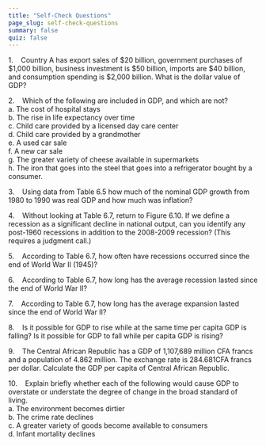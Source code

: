 ```yaml
---
title: "Self-Check Questions"
page_slug: self-check-questions
summary: false
quiz: false
---
```

<div className="content-chunk" data-subsection-id = "Self-check-questions-133pt">
1.    Country A has export sales of $20 billion, government purchases of $1,000 billion, business investment is $50 billion, imports are $40 billion, and consumption spending is $2,000 billion. What is the dollar value of GDP?

2.    Which of the following are included in GDP, and which are not?  
a. The cost of hospital stays  
b. The rise in life expectancy over time  
c. Child care provided by a licensed day care center  
d. Child care provided by a grandmother  
e. A used car sale  
f. A new car sale  
g. The greater variety of cheese available in supermarkets  
h. The iron that goes into the steel that goes into a refrigerator bought by a consumer.

3.    Using data from Table 6.5 how much of the nominal GDP growth from 1980 to 1990 was real GDP and how much was inflation?

4.    Without looking at Table 6.7, return to Figure 6.10. If we define a recession as a significant decline in national output, can you identify any post-1960 recessions in addition to the 2008-2009 recession? (This requires a judgment call.)

5.    According to Table 6.7, how often have recessions occurred since the end of World War II (1945)?

6.    According to Table 6.7, how long has the average recession lasted since the end of World War II?

7.    According to Table 6.7, how long has the average expansion lasted since the end of World War II?

8.    Is it possible for GDP to rise while at the same time per capita GDP is falling? Is it possible for GDP to fall while per capita GDP is rising?

9.    The Central African Republic has a GDP of 1,107,689 million CFA francs and a population of 4.862 million. The exchange rate is 284.681CFA francs per dollar. Calculate the GDP per capita of Central African Republic.

10.    Explain briefly whether each of the following would cause GDP to overstate or understate the degree of change in the broad standard of living.  
a. The environment becomes dirtier  
b. The crime rate declines  
c. A greater variety of goods become available to consumers  
d. Infant mortality declines
</div>
